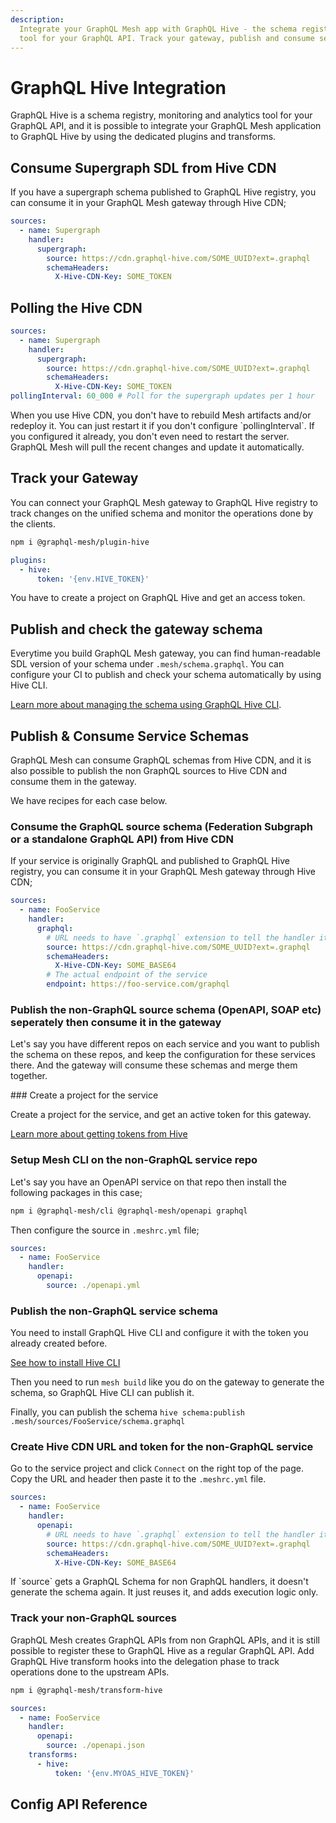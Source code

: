 ```yaml
---
description:
  Integrate your GraphQL Mesh app with GraphQL Hive - the schema registry, monitoring and analytics
  tool for your GraphQL API. Track your gateway, publish and consume service schemas.
---
```



# GraphQL Hive Integration

GraphQL Hive is a schema registry, monitoring and analytics tool for your GraphQL API, and it is
possible to integrate your GraphQL Mesh application to GraphQL Hive by using the dedicated plugins
and transforms.

## Consume Supergraph SDL from Hive CDN

If you have a supergraph schema published to GraphQL Hive registry, you can consume it in your
GraphQL Mesh gateway through Hive CDN;

```yaml filename=".meshrc.yaml"
sources:
  - name: Supergraph
    handler:
      supergraph:
        source: https://cdn.graphql-hive.com/SOME_UUID?ext=.graphql
        schemaHeaders:
          X-Hive-CDN-Key: SOME_TOKEN
```

## Polling the Hive CDN

```yaml filename=".meshrc.yaml"
sources:
  - name: Supergraph
    handler:
      supergraph:
        source: https://cdn.graphql-hive.com/SOME_UUID?ext=.graphql
        schemaHeaders:
          X-Hive-CDN-Key: SOME_TOKEN
pollingInterval: 60_000 # Poll for the supergraph updates per 1 hour
```

<Callout>
  When you use Hive CDN, you don't have to rebuild Mesh artifacts and/or redeploy it. You can just
  restart it if you don't configure `pollingInterval`. If you configured it already, you don't even need to
  restart the server. GraphQL Mesh will pull the recent changes and update it automatically.
</Callout>

## Track your Gateway

You can connect your GraphQL Mesh gateway to GraphQL Hive registry to track changes on the unified
schema and monitor the operations done by the clients.

```sh npm2yarn
npm i @graphql-mesh/plugin-hive
```

```yaml filename=".meshrc.yaml"
plugins:
  - hive:
      token: '{env.HIVE_TOKEN}'
```

<Callout>You have to create a project on GraphQL Hive and get an access token.</Callout>

## Publish and check the gateway schema

Everytime you build GraphQL Mesh gateway, you can find human-readable SDL version of your schema
under `.mesh/schema.graphql`. You can configure your CI to publish and check your schema
automatically by using Hive CLI.

[Learn more about managing the schema using GraphQL Hive CLI](https://docs.graphql-hive.com/features/publish-schema#using-hive-cli).

## Publish & Consume Service Schemas

GraphQL Mesh can consume GraphQL schemas from Hive CDN, and it is also possible to publish the non
GraphQL sources to Hive CDN and consume them in the gateway.

We have recipes for each case below.

### Consume the GraphQL source schema (Federation Subgraph or a standalone GraphQL API) from Hive CDN

If your service is originally GraphQL and published to GraphQL Hive registry, you can consume it in
your GraphQL Mesh gateway through Hive CDN;

```yaml filename=".meshrc.yaml"
sources:
  - name: FooService
    handler:
      graphql:
        # URL needs to have `.graphql` extension to tell the handler it is a GraphQL Schema
        source: https://cdn.graphql-hive.com/SOME_UUID?ext=.graphql
        schemaHeaders:
          X-Hive-CDN-Key: SOME_BASE64
        # The actual endpoint of the service
        endpoint: https://foo-service.com/graphql
```

### Publish the non-GraphQL source schema (OpenAPI, SOAP etc) seperately then consume it in the gateway

Let's say you have different repos on each service and you want to publish the schema on these
repos, and keep the configuration for these services there. And the gateway will consume these
schemas and merge them together.

<Steps>
### Create a project for the service

Create a project for the service, and get an active token for this gateway.

[Learn more about getting tokens from Hive](https://docs.graphql-hive.com/features/tokens)

### Setup Mesh CLI on the non-GraphQL service repo

Let's say you have an OpenAPI service on that repo then install the following packages in this case;

```sh npm2yarn
npm i @graphql-mesh/cli @graphql-mesh/openapi graphql
```

Then configure the source in `.meshrc.yml` file;

```yaml filename=".meshrc.yml"
sources:
  - name: FooService
    handler:
      openapi:
        source: ./openapi.yml
```

### Publish the non-GraphQL service schema

You need to install GraphQL Hive CLI and configure it with the token you already created before.

[See how to install Hive CLI](https://docs.graphql-hive.com/features/publish-schema#using-hive-cli)

Then you need to run `mesh build` like you do on the gateway to generate the schema, so GraphQL Hive
CLI can publish it.

Finally, you can publish the schema `hive schema:publish .mesh/sources/FooService/schema.graphql`

### Create Hive CDN URL and token for the non-GraphQL service

Go to the service project and click `Connect` on the right top of the page. Copy the URL and header
then paste it to the `.meshrc.yml` file.

```yaml filename=".meshrc.yml"
sources:
  - name: FooService
    handler:
      openapi:
        # URL needs to have `.graphql` extension to tell the handler it is a GraphQL Schema
        source: https://cdn.graphql-hive.com/SOME_UUID?ext=.graphql
        schemaHeaders:
          X-Hive-CDN-Key: SOME_BASE64
```

</Steps>

<Callout>
  If `source` gets a GraphQL Schema for non GraphQL handlers, it doesn't generate the schema again.
  It just reuses it, and adds execution logic only.
</Callout>

### Track your non-GraphQL sources

GraphQL Mesh creates GraphQL APIs from non GraphQL APIs, and it is still possible to register these
to GraphQL Hive as a regular GraphQL API. Add GraphQL Hive transform hooks into the delegation phase
to track operations done to the upstream APIs.

```sh npm2yarn
npm i @graphql-mesh/transform-hive
```

```yaml filename=".meshrc.yaml"
sources:
  - name: FooService
    handler:
      openapi:
        source: ./openapi.json
    transforms:
      - hive:
          token: '{env.MYOAS_HIVE_TOKEN}'
```

## Config API Reference


<API />
